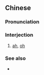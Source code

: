 ==Chinese==
{{zh-forms}}

===Pronunciation===
{{zh-pron
|c=ai1 jaa1
|cat=intj
}}

===Interjection===
{{zh-interj}}

# {{lb|zh|Cantonese}} [[ah]], [[oh]]

===See also===
* {{zh-l|哎呀}}